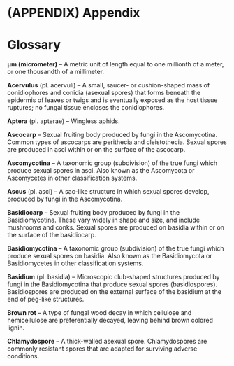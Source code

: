 # (APPENDIX) Appendix  {-}

# Glossary

**μm (micrometer)** – A metric unit of length equal to one millionth of
a meter, or one thousandth of a millimeter.

**Acervulus** (pl. acervuli) – A small, saucer- or cushion-shaped mass of conidiophores and conidia (asexual spores) that forms beneath the epidermis of leaves or twigs and is eventually exposed as the host tissue ruptures; no fungal tissue encloses the conidiophores.

**Aptera** (pl. apterae) – Wingless aphids.

**Ascocarp** – Sexual fruiting body produced by fungi in the Ascomycotina. Common types of ascocarps are perithecia and cleistothecia. Sexual spores are produced in asci within or on the surface of the ascocarp.

**Ascomycotina** – A taxonomic group (subdivision) of the true fungi which produce sexual spores in asci. Also known as the Ascomycota or Ascomycetes in other classification systems.

**Ascus** (pl. asci) – A sac-like structure in which sexual spores develop, produced by fungi in the Ascomycotina.

**Basidiocarp** – Sexual fruiting body produced by fungi in the Basidiomycotina. These vary widely in shape and size, and include mushrooms and conks. Sexual spores are produced on basidia within or on the surface of the basidiocarp.

**Basidiomycotina** – A taxonomic group (subdivision) of the true fungi which produce sexual spores on basidia. Also known as the Basidiomycota or Basidiomycetes in other classification systems.

**Basidium** (pl. basidia) – Microscopic club-shaped structures produced by fungi in the Basidiomycotina that produce sexual spores (basidiospores). Basidiospores are produced on the external surface of the basidium at the end of peg-like structures.

**Brown rot** – A type of fungal wood decay in which cellulose and hemicellulose are preferentially decayed, leaving behind brown colored lignin.

**Chlamydospore** – A thick-walled asexual spore. Chlamydospores are commonly resistant spores that are adapted for surviving adverse conditions.

